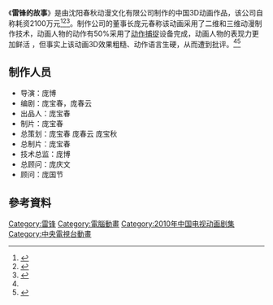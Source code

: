 {{expert}}
{{Infobox Television
|show_name=雷锋的故事
|image=
|caption= 
|japanese= 
|english=
|romaji= 
|format = [[動畫片|動畫片]]
|director=庞博
|writer =庞宝春
|country = {{PRC}}
|company =沈阳春秋动漫文化有限公司
|network={{flagicon|China}} [[CCTV-少兒|CCTV-少兒]]
|first_aired = 2010年6月7日
|last_aired= 已结束
|num_episodes=30
|runtime=每集15分鐘
|language = 中文
}}

《'''雷锋的故事'''》是由沈阳春秋动漫文化有限公司制作的中国3D动画作品，该公司自称耗资2100万元<ref name=":0">{{Cite web|title=动漫《雷锋故事》引起关注|url=https://news.sina.com.cn/o/2009-03-07/023415269428s.shtml|access-date=2021-09-27|author=赵雪|date=2009-03-07|work=新浪新闻|publisher=[[扬子晚报|扬子晚报]]|language=zh|archive-date=2021-09-27|archive-url=https://web.archive.org/web/20210927013740/https://news.sina.com.cn/o/2009-03-07/023415269428s.shtml|dead-url=no}}</ref><ref>{{Cite web|title=沈动漫基地打造“雷锋的故事”|url=https://news.sina.com.cn/c/2009-03-04/082415254129s.shtml|access-date=2021-09-27|author=张林林|date=2009-03-04|work=新浪新闻|publisher=辽网-[[华商晨报|华商晨报]]|language=zh|archive-date=2021-09-27|archive-url=https://web.archive.org/web/20210927013722/https://news.sina.com.cn/c/2009-03-04/082415254129s.shtml|dead-url=no}}</ref><ref>{{Cite web|title=动画片《雷锋的故事》问世 雷锋形象被赞"很可爱"|url=http://www.chinanews.com/yl/kong/news/2009/03-06/1591578.shtml|access-date=2021-09-27|author=朱光|date=2009-03-06|work=中新网|publisher=[[新民晚报|新民晚报]]|language=zh|archive-date=2021-09-27|archive-url=https://web.archive.org/web/20210927013736/http://www.chinanews.com/yl/kong/news/2009/03-06/1591578.shtml|dead-url=no}}</ref>。制作公司的董事长庞元春称该动画采用了二维和三维动漫制作技术，动画人物的动作有50%采用了[[动作捕捉|动作捕捉]]设备完成，动画人物的表现力更加鲜活 ，但事实上该动画3D效果粗糙、动作语言生硬，从而遭到批评。<ref name=":0" /><ref>{{Cite web|title=动画片《雷锋的故事》恶搞雷锋？网友众说纷纭|url=http://gb.cri.cn/27564/2009/03/06/108s2449944.htm|accessdate=2015-05-25|author=赵雪|date=2009-03-06|publisher=[[时代商报|时代商报]]|language=zh|archive-url=https://web.archive.org/web/20150525163153/http://gb.cri.cn/27564/2009/03/06/108s2449944.htm|archive-date=2015-05-25|dead-url=no}}</ref>

== 制作人员 ==

* 导演：庞博
* 编剧：庞宝春，庞春云
* 出品人：庞宝春
* 制片：庞宝春
* 总策划：庞宝春 庞春云 庞宝秋 
* 总制片：庞宝春
* 技术总监：庞博
* 总顾问：庞庆文
* 顾问：庞国节

==參考資料==
{{Reflist}}

[[Category:雷锋|Category:雷锋]]
[[Category:電腦動畫|Category:電腦動畫]]
[[Category:2010年中国电视动画剧集|Category:2010年中国电视动画剧集]]
[[Category:中央電視台動畫|Category:中央電視台動畫]]
{{TV-stub}}